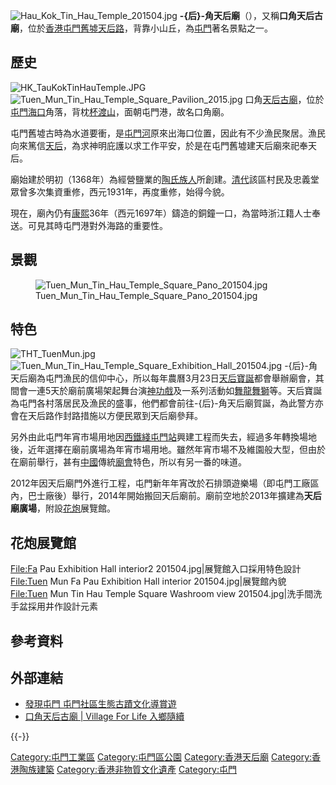 [[File:Hau_Kok_Tin_Hau_Temple_201504.jpg|thumb]]
'''-{后}-角天后廟'''（{{lang-en|Hau Kok Tin Hau Temple}}），又稱'''口角天后古廟'''，位於[[香港|香港]][[屯門舊墟|屯門舊墟]][[天后路|天后路]]，背靠小山丘，為[[屯門|屯門]]著名景點之一。

==歷史==
[[File:HK_TauKokTinHauTemple.JPG|thumb]]
[[File:Tuen_Mun_Tin_Hau_Temple_Square_Pavilion_2015.jpg|thumb]]
口角[[天后古廟|天后古廟]]，位於[[屯門河#歷史|屯門海口]]角落，背枕[[杯渡山|杯渡山]]，面朝屯門港，故名口角廟。

屯門舊墟古時為水道要衝，是[[屯門河|屯門河]]原來出海口位置，因此有不少漁民聚居。漁民向來篤信[[媽祖|天后]]，為求神明庇護以求工作平安，於是在屯門舊墟建天后廟來祀奉天后。

廟始建於明初（1368年）為經營鹽業的[[屯門陶氏宗族|陶氏族人]]所創建。[[清代|清代]]該區村民及忠義堂眾曾多次集資重修，西元1931年，再度重修，始得今貌。

現在，廟內仍有[[康熙|康熙]]36年（西元1697年）鑄造的銅鐘一口，為當時浙江籍人士奉送。可見其時屯門港對外海路的重要性。

==景觀==
[[File:Tuen_Mun_Tin_Hau_Temple_Square_Pano_201504.jpg|center]]

==特色==
[[File:THT_TuenMun.jpg|thumb]]
[[File:Tuen_Mun_Tin_Hau_Temple_Square_Exhibition_Hall_201504.jpg|thumb]]
-{后}-角天后廟為屯門漁民的信仰中心，所以每年農曆3月23日[[天后寶誕|天后寶誕]]都會舉辦廟會，其間會一連5天於廟前廣場架起舞台演[[神功戲|神功戲]]及一系列活動如[[舞龍|舞龍]][[舞獅|舞獅]]等。天后寶誕為屯門各村落居民及漁民的盛事，他們都會前往-{后}-角天后廟賀誕，為此警方亦會在天后路作封路措施以方便民眾到天后廟參拜。

另外由此屯門年宵市場用地因[[西鐵綫|西鐵綫]][[屯門站_(西鐵綫)|屯門站]]興建工程而失去，經過多年轉換場地後，近年選擇在廟前廣場為年宵市場用地。雖然年宵市場不及維園般大型，但由於在廟前舉行，甚有[[中國|中國]]傳統[[廟會|廟會]]特色，所以有另一番的味道。

2012年因天后廟門外進行工程，屯門新年年宵改於石排頭遊樂場（即屯門工廠區內，巴士廠後）舉行，2014年開始搬回天后廟前。廟前空地於2013年擴建為'''天后廟廣場'''，附設[[花炮|花炮]]展覽館。

==花炮展覽館==
<gallery widths=180px>
File:Fa Pau Exhibition Hall interior2 201504.jpg|展覽館入口採用特色設計
File:Tuen Mun Fa Pau Exhibition Hall interior 201504.jpg|展覽館內貌
File:Tuen Mun Tin Hau Temple Square Washroom view 201504.jpg|洗手間洗手盆採用井作設計元素
</gallery>

== 參考資料 ==
{{reflist}}

==外部連結==
{{commonscat|Tin Hau Temple, Hau Kok}}
*[https://web.archive.org/web/20090407084440/http://www.greenwomen.net/public/tour_enquiry.pdf 發現屯門 屯門社區生態古蹟文化導賞遊]
*[http://had1617.huluhk.org/tuen-detail.php?id=25&lang=tc 口角天后古廟 | Village For Life 入鄉隨續] {{Wayback|url=http://had1617.huluhk.org/tuen-detail.php?id=25&lang=tc |date=20190801224051 }}

{{-}}
{{香港公園}}
[[Category:屯門工業區|Category:屯門工業區]][[Category:屯門區公園|Category:屯門區公園]][[Category:香港天后廟|Category:香港天后廟]][[Category:香港陶族建築|Category:香港陶族建築]][[Category:香港非物質文化遺產|Category:香港非物質文化遺產]][[Category:屯門|Category:屯門]]